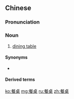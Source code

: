 ==Chinese==
{{zh-forms}}

===Pronunciation===
{{zh-pron
|m=cānzhuō
|c=caan1 coek3,caan1 zoek3
|h=pfs=chhôn-chok
|mn=chhan-toh
|cat=n
}}

===Noun===
{{zh-noun|mw=張}}

# [[dining table]]

====Synonyms====
* {{zh-l|飯桌}}

====Derived terms====
{{zh-der|餐桌墊子}}

{{zh-cat|Furniture}}

[[ko:餐桌]]
[[mg:餐桌]]
[[ru:餐桌]]
[[zh:餐桌]]